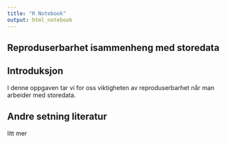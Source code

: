 ```yaml
---
title: "R Notebook"
output: html_notebook
---
```

## Reproduserbarhet isammenheng med storedata
## Introduksjon

I denne oppgaven tar vi for oss viktigheten av reproduserbarhet når man arbeider med storedata. 


## Andre setning literatur

litt mer
